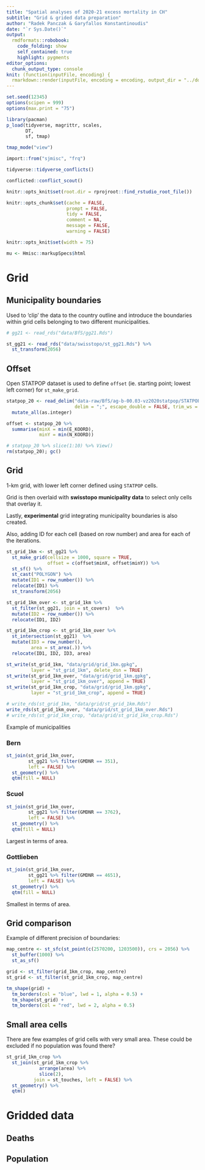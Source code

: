 ```yaml
---
title: "Spatial analyses of 2020-21 excess mortality in CH"
subtitle: "Grid & grided data preparation"
author: "Radek Panczak & Garyfallos Konstantinoudis"
date: "`r Sys.Date()`"
output:
  rmdformats::robobook:
    code_folding: show
    self_contained: true
    highlight: pygments
editor_options: 
  chunk_output_type: console
knit: (function(inputFile, encoding) {
  rmarkdown::render(inputFile, encoding = encoding, output_dir = "../docs") })
---
```


<!-- ----------------------------------------------------- -->

```r
set.seed(12345)
options(scipen = 999)
options(max.print = "75")

library(pacman)
p_load(tidyverse, magrittr, scales,  
       DT, 
       sf, tmap)

tmap_mode("view")

import::from("sjmisc", "frq")
```

```r
tidyverse::tidyverse_conflicts()

conflicted::conflict_scout()
```

```r
knitr::opts_knit$set(root.dir = rprojroot::find_rstudio_root_file())

knitr::opts_chunk$set(cache = FALSE,
                      prompt = FALSE,
                      tidy = FALSE,
                      comment = NA,
                      message = FALSE,
                      warning = FALSE)

knitr::opts_knit$set(width = 75)

mu <- Hmisc::markupSpecs$html
```

<!-- ----------------------------------------------------- -->

# Grid

## Municipality boundaries

Used to 'clip' the data to the country outline and introduce the boundaries within grid cells belonging to two different municipalities.  

```r
# gg21 <- read_rds("data/BfS/gg21.Rds")

st_gg21 <- read_rds("data/swisstopo/st_gg21.Rds") %>% 
  st_transform(2056)
```

## Offset

Open STATPOP dataset is used to define `offset` (ie. starting point; lowest left corner) for `st_make_grid`.  

```r
statpop_20 <- read_delim("data-raw/BfS/ag-b-00.03-vz2020statpop/STATPOP2020.zip", 
                         delim = ";", escape_double = FALSE, trim_ws = TRUE)[] %>% 
  mutate_all(as.integer)

offset <- statpop_20 %>% 
  summarise(minX = min(E_KOORD),
            minY = min(N_KOORD))

# statpop_20 %>% slice(1:10) %>% View()
rm(statpop_20); gc()
```

## Grid 

1-km grid, with lower left corner defined using `STATPOP` cells.

Grid is then overlaid with **swisstopo municipality data** to select only cells that overlay it.  

Lastly, **experimental** grid integrating municipality boundaries is also created.  

Also, adding ID for each cell (based on row number) and area for each of the iterations.  

```r
st_grid_1km <- st_gg21 %>% 
  st_make_grid(cellsize = 1000, square = TRUE, 
               offset = c(offset$minX, offset$minY)) %>% 
  st_sf() %>%
  st_cast("POLYGON") %>% 
  mutate(ID1 = row_number()) %>% 
  relocate(ID1) %>% 
  st_transform(2056)

st_grid_1km_over <- st_grid_1km %>% 
  st_filter(st_gg21, join = st_covers)  %>%
  mutate(ID2 = row_number()) %>% 
  relocate(ID1, ID2)

st_grid_1km_crop <- st_grid_1km_over %>% 
  st_intersection(st_gg21)  %>%
  mutate(ID3 = row_number(),
         area = st_area(.)) %>% 
  relocate(ID1, ID2, ID3, area)
```

```r
st_write(st_grid_1km, "data/grid/grid_1km.gpkg", 
         layer = "st_grid_1km", delete_dsn = TRUE)
st_write(st_grid_1km_over, "data/grid/grid_1km.gpkg", 
         layer = "st_grid_1km_over", append = TRUE)
st_write(st_grid_1km_crop, "data/grid/grid_1km.gpkg", 
         layer = "st_grid_1km_crop", append = TRUE)

# write_rds(st_grid_1km, "data/grid/st_grid_1km.Rds")
write_rds(st_grid_1km_over, "data/grid/st_grid_1km_over.Rds")
# write_rds(st_grid_1km_crop, "data/grid/st_grid_1km_crop.Rds")
```

Example of municipalities

### Bern   

```r
st_join(st_grid_1km_over,
        st_gg21 %>% filter(GMDNR == 351),
        left = FALSE) %>% 
  st_geometry() %>% 
  qtm(fill = NULL)
```

### Scuol 

```r
st_join(st_grid_1km_over,
        st_gg21 %>% filter(GMDNR == 3762),
        left = FALSE) %>% 
  st_geometry() %>% 
  qtm(fill = NULL)
```

Largest in terms of area.  

### Gottlieben

```r
st_join(st_grid_1km_over,
        st_gg21 %>% filter(GMDNR == 4651),
        left = FALSE) %>% 
  st_geometry() %>% 
  qtm(fill = NULL)
```

Smallest in terms of area.  

## Grid comparison

Example of different precision of boundaries:  

```r
map_centre <- st_sfc(st_point(c(2570200, 1203500)), crs = 2056) %>% 
  st_buffer(1000) %>% 
  st_as_sf()

grid <- st_filter(grid_1km_crop, map_centre)
st_grid <- st_filter(st_grid_1km_crop, map_centre)

tm_shape(grid) +
  tm_borders(col = "blue", lwd = 1, alpha = 0.5) +
  tm_shape(st_grid) +
  tm_borders(col = "red", lwd = 2, alpha = 0.5) 
```

## Small area cells

There are few examples of grid cells with very small area. These could be excluded if no population was found there?

```r
st_grid_1km_crop %>% 
  st_join(st_grid_1km_crop %>% 
            arrange(area) %>% 
            slice(2),
          join = st_touches, left = FALSE) %>% 
  st_geometry() %>% 
  qtm()
```
<!-- ----------------------------------------------------- -->

# Gridded data

## Deaths

## Population
